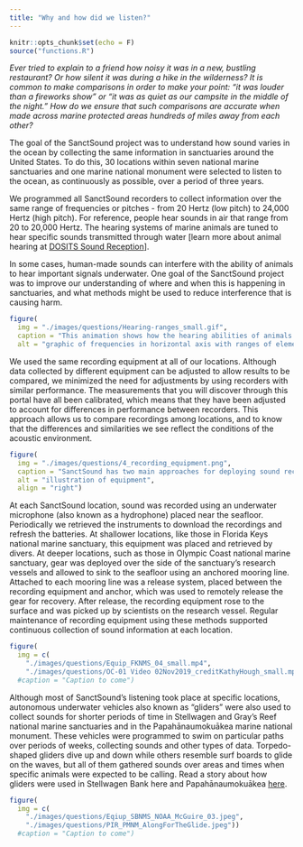 ```yaml
---
title: "Why and how did we listen?"
---
```


```r
knitr::opts_chunk$set(echo = F)
source("functions.R")
```

*Ever tried to explain to a friend how noisy it was in a new, bustling restaurant? Or how silent it was during a hike in the wilderness? It is common to make comparisons in order to make your point: "it was louder than a fireworks show" or "it was as quiet as our campsite in the middle of the night." How do we ensure that such comparisons are accurate when made across marine protected areas hundreds of miles away from each other?*

The goal of the SanctSound project was to understand how sound varies in the ocean by collecting the same information in sanctuaries around the United States. To do this, 30 locations within seven national marine sanctuaries and one marine national monument were selected to listen to the ocean, as continuously as possible, over a period of three years.

We programmed all SanctSound recorders to collect information over the same range of frequencies or pitches - from 20 Hertz (low pitch) to 24,000 Hertz (high pitch). For reference, people hear sounds in air that range from 20 to 20,000 Hertz. The hearing systems of marine animals are tuned to hear specific sounds transmitted through water [learn more about animal hearing at [DOSITS Sound Reception](https://dosits.org/animals/sound-reception/)].

In some cases, human-made sounds can interfere with the ability of animals to hear important signals underwater. One goal of the SanctSound project was to improve our understanding of where and when this is happening in sanctuaries, and what methods might be used to reduce interference that is causing harm.

```r
figure(
  img = "./images/questions/Hearing-ranges_small.gif",
  caption = "This animation shows how the hearing abilities of animals that we focused on during the project (green bars) overlap with the types of physical sounds (purple) and human-made sounds (orange) that we recorded. There are more sound-producing human activities and more sanctuary animals that use or produce sound than are depicted here. The yellow bar indicates the hearing range of humans in air as well as the range of frequencies that were recorded by SanctSound hydrophones.",
  alt = "graphic of frequencies in horizontal axis with ranges of elements arranged above.")
```

We used the same recording equipment at all of our locations. Although data collected by different equipment can be adjusted to allow results to be compared, we minimized the need for adjustments by using recorders with similar performance. The measurements that you will discover through this portal have all been calibrated, which means that they have been adjusted to account for differences in performance between recorders. This approach allows us to compare recordings among locations, and to know that the differences and similarities we see reflect the conditions of the acoustic environment.

```r
figure(
  img = "./images/questions/4_recording_equipment.png",
  caption = "SanctSound has two main approaches for deploying sound recording equipment: a mooring with a release and float system, deployed and retrieved from a research vessel (left panel) and a mooring maintained by divers (center bottom panel). In a few special cases, the project also attached sound recording equipment to a diving autonomous underwater vehicle (center upper panel) and a surface autonomous vehicle powered by waves (right panel).",
  alt = "illustration of equipment",
  align = "right")
```

At each SanctSound location, sound was recorded using an underwater microphone (also known as a hydrophone) placed near the seafloor. Periodically we retrieved the instruments to download the recordings and refresh the batteries. At shallower locations, like those in Florida Keys national marine sanctuary, this equipment was placed and retrieved by divers. At deeper locations, such as those in Olympic Coast national marine sanctuary, gear was deployed over the side of the sanctuary's research vessels and allowed to sink to the seafloor using an anchored mooring line. Attached to each mooring line was a release system, placed between the recording equipment and anchor, which was used to remotely release the gear for recovery. After release, the recording equipment rose to the surface and was picked up by scientists on the research vessel. Regular maintenance of recording equipment using these methods supported continuous collection of sound information at each location.

```r
figure(
  img = c(
    "./images/questions/Equip_FKNMS_04_small.mp4",
    "./images/questions/OC-01 Video 02Nov2019_creditKathyHough_small.mp4"))
  #caption = "Caption to come")
```


Although most of SanctSound’s listening took place at specific locations, autonomous underwater vehicles also known as “gliders” were also used to collect sounds for shorter periods of time in Stellwagen and Gray’s Reef national marine sanctuaries and in the Papahānaumokuākea marine national monument.  These vehicles were programmed to swim on particular paths over periods of weeks, collecting sounds and other types of data. Torpedo-shaped gliders dive up and down while others resemble surf boards to glide on the waves, but all of them gathered sounds over areas and times when specific animals were expected to be calling. Read a story about how gliders were used in Stellwagen Bank here and Papahānaumokuākea [here](https://sanctuaries.noaa.gov/news/jul21/along-for-the-glide.html).

```r
figure(
  img = c(
    "./images/questions/Eqiup_SBNMS_NOAA_McGuire_03.jpeg",
    "./images/questions/PIR_PMNM_AlongForTheGlide.jpeg"))
  #caption = "Caption to come")
```



